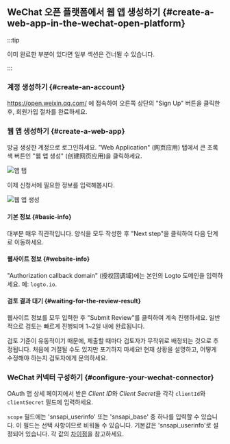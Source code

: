 ## WeChat 오픈 플랫폼에서 웹 앱 생성하기 \{#create-a-web-app-in-the-wechat-open-platform}

:::tip

이미 완료한 부분이 있다면 일부 섹션은 건너뛸 수 있습니다.

:::

### 계정 생성하기 \{#create-an-account}

https://open.weixin.qq.com/ 에 접속하여 오른쪽 상단의 "Sign Up" 버튼을 클릭한 후, 회원가입 절차를 완료하세요.

### 웹 앱 생성하기 \{#create-a-web-app}

방금 생성한 계정으로 로그인하세요. "Web Application" (网页应用) 탭에서 큰 초록색 버튼인 "웹 앱 생성" (创建网页应用)을 클릭하세요.

<img src="/img/assets/app-tabs.png" alt="앱 탭" />

이제 신청서에 필요한 정보를 입력해봅시다.

<img src="/img/assets/create-web-app.png" alt="웹 앱 생성" />

#### 기본 정보 \{#basic-info}

대부분 매우 직관적입니다. 양식을 모두 작성한 후 "Next step"을 클릭하여 다음 단계로 이동하세요.

#### 웹사이트 정보 \{#website-info}

"Authorization callback domain" (授权回调域)에는 본인의 Logto 도메인을 입력하세요. 예: `logto.io`.

#### 검토 결과 대기 \{#waiting-for-the-review-result}

웹사이트 정보를 모두 입력한 후 "Submit Review"를 클릭하여 계속 진행하세요. 일반적으로 검토는 빠르게 진행되며 1~2일 내에 완료됩니다.

검토 기준이 유동적이기 때문에, 제출할 때마다 검토자가 무작위로 배정되는 것으로 추정됩니다. 처음에 거절될 수도 있지만 포기하지 마세요! 현재 상황을 설명하고, 어떻게 수정해야 하는지 검토자에게 문의하세요.

### WeChat 커넥터 구성하기 \{#configure-your-wechat-connector}

OAuth 앱 상세 페이지에서 받은 *Client ID*와 *Client Secret*을 각각 `clientId`와 `clientSecret` 필드에 입력하세요.

`scope` 필드에는 'snsapi_userinfo' 또는 'snsapi_base' 중 하나를 입력할 수 있습니다. 이 필드는 선택 사항이므로 비워둘 수 있습니다. 기본값은 'snsapi_userinfo'로 설정되어 있습니다. 각 값의 [차이점](https://developers.weixin.qq.com/doc/offiaccount/OA_Web_Apps/Wechat_webpage_authorization.html)을 참고하세요.
